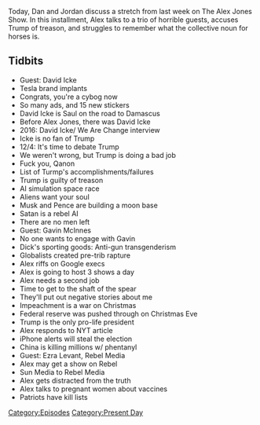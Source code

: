 {{DEFAULTSORT:
    #_EPISODE_0376:December 3-5, 2019
}}{{Episode
    | title             = December 3-5, 2019
    | caption           = [https://knowledgefight.libsyn.com/knowledge-fight-december-3-5-2019 Listen to this episode on Libsyn]
    | episodeNumber     = 376
    | length            = 02:23:47
    | airDate           = December 10, 2019
    | coverageStartDate = December 3, 2019
    | coverageEndDate   = December 5, 2019
    | episodeType       = [[:Category:Present Day|Present Day]]
    | appearance        = [[David Icke]], [[Elon Musk]], [[Mike Pence]], [[Gavin Mcinnes]], [[Ezra Levant]]
    | previousEpisode   = [[375: November 29, 2019]]
    | nextEpisode       = [[377: December 6-10, 2019]]
}}

{{Stub}}

Today, Dan and Jordan discuss a stretch from last week on The Alex Jones Show. In this installment, Alex talks to a trio of horrible guests, accuses Trump of treason, and struggles to remember what the collective noun for horses is.

==Tidbits==

*Guest: David Icke
*Tesla brand implants
*Congrats, you're a cybog now
*So many ads, and 15 new stickers
*David Icke is Saul on the road to Damascus
*Before Alex Jones, there was David Icke
*2016: David Icke/ We Are Change interview
*Icke is no fan of Trump
*12/4: It's time to debate Trump
*We weren't wrong, but Trump is doing a bad job
*Fuck you, Qanon
*List of Turmp's accomplishments/failures
*Trump is guilty of treason
*AI simulation space race
*Aliens want your soul
*Musk and Pence are building a moon base
*Satan is a rebel AI
*There are no men left
*Guest: Gavin McInnes
*No one wants to engage with Gavin
*Dick's sporting goods: Anti-gun transgenderism
*Globalists created pre-trib rapture
*Alex riffs on Google execs
*Alex is going to host 3 shows a day
*Alex needs a second job
*Time to get to the shaft of the spear
*They'll put out negative stories about me
*Impeachment is a war on Christmas
*Federal reserve was pushed through on Christmas Eve
*Trump is the only pro-life president
*Alex responds to NYT article
*iPhone alerts will steal the election
*China is killing millions w/ phentanyl
*Guest: Ezra Levant, Rebel Media
*Alex may get a show on Rebel
*Sun Media to Rebel Media
*Alex gets distracted from the truth
*Alex talks to pregnant women about vaccines
*Patriots have kill lists

[[Category:Episodes]]
[[Category:Present Day]]
